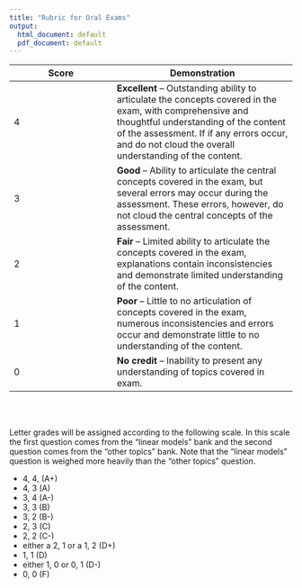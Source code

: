 ```yaml
---
title: "Rubric for Oral Exams"
output:
  html_document: default
  pdf_document: default
---
```


Score   | Demonstration
--------|--------------
4       | __Excellent__ -- Outstanding ability to articulate the concepts covered in the exam, with comprehensive and thoughtful understanding of the content of the assessment. If if any errors occur, and do not cloud the overall understanding of the content. 
3       | __Good__ -- Ability to articulate the central concepts covered in the exam, but several errors may occur during the assessment. These errors, however, do not cloud the central concepts of the assessment. 
2       | __Fair__ -- Limited ability to articulate the concepts covered in the exam, explanations contain inconsistencies and demonstrate limited understanding of the content.  
1       | __Poor__ -- Little to no articulation of concepts covered in the exam, numerous inconsistencies and errors occur and demonstrate little to no understanding of the content. 
0       | __No credit__ -- Inability to present any understanding of topics covered in exam. 


</br>
</br>

Letter grades will be assigned according to the following scale. In this scale
the first question comes from the "linear models" bank and the second question 
comes from the "other topics" bank. Note that the "linear models" question is 
weighed more heavily than the "other topics" question. 

- 4, 4, (A+) 
- 4, 3 (A)
- 3, 4 (A-)
- 3, 3 (B)
- 3, 2 (B-)
- 2, 3 (C)
- 2, 2 (C-)
- either a 2, 1 or a 1, 2 (D+)
- 1, 1 (D)
- either 1, 0 or 0, 1 (D-)
- 0, 0 (F)
